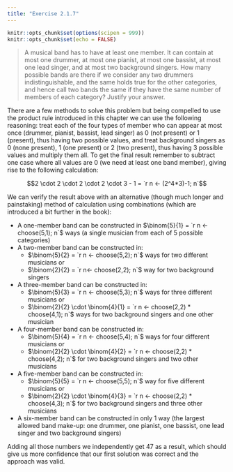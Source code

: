 ```yaml
---
title: "Exercise 2.1.7"
---
```


```r
knitr::opts_chunk$set(options(scipen = 999))
knitr::opts_chunk$set(echo = FALSE)
```

> A musical band has to have at least one member. It can contain at most one drummer, at most one pianist, at most one bassist, at most one lead singer, and at most two background singers. How many possible bands are there if we consider any two drummers indistinguishable, and the same holds true for the other categories, and hence call two bands the same if they have the same number of members of each category? Justify your answer.

There are a few methods to solve this problem but being compelled to use the product rule introduced in this chapter we can use the following reasoning: treat each of the four types of member who can appear at most once (drummer, pianist, bassist, lead singer) as 0 (not present) or 1 (present), thus having two possible values, and treat background singers as 0 (none present), 1 (one present) or 2 (two present), thus having 3 possible values and multiply them all. To get the final result remember to subtract one case where all values are 0 (we need at least one band member), giving rise to the following calculation:

$$2 \cdot 2 \cdot 2 \cdot 2 \cdot 3 - 1 = `r n <- (2^4*3)-1; n`$$

We can verify the result above with an alternative (though much longer and painstaking) method of calculation using combinations (which are introduced a bit further in the book):

* A one-member band can be constructed in $\binom{5}{1} = `r n <- choose(5,1); n`$ ways (a single musician from each of 5 possible categories)
* A two-member band can be constructed in:
    + $\binom{5}{2} = `r n <- choose(5,2); n`$ ways for two different musicians or
    + $\binom{2}{2} = `r n<- choose(2,2); n`$ way for two background singers
* A three-member band can be constructed in:
    + $\binom{5}{3} = `r n <- choose(5,3); n`$ ways for three different musicians or
    + $\binom{2}{2} \cdot \binom{4}{1} = `r n <- choose(2,2) * choose(4,1); n`$ ways for two background singers and one other musician
* A four-member band can be constructed in:
    + $\binom{5}{4} = `r n <- choose(5,4); n`$ ways for four different musicians or
    + $\binom{2}{2} \cdot \binom{4}{2} = `r n <- choose(2,2) * choose(4,2); n`$ for two background singers and two other musicians
* A five-member band can be constructed in:
    + $\binom{5}{5} = `r n <- choose(5,5); n`$ way for five different musicians or
    + $\binom{2}{2} \cdot \binom{4}{3} = `r n <- choose(2,2) * choose(4,3); n`$ for two background singers and three other musicians
* A six-member band can be constructed in only 1 way (the largest allowed band make-up: one drummer, one pianist, one bassist, one lead singer and two background singers)

Adding all those numbers we independently get 47 as a result, which should give us more confidence that our first solution was correct and the approach was valid.